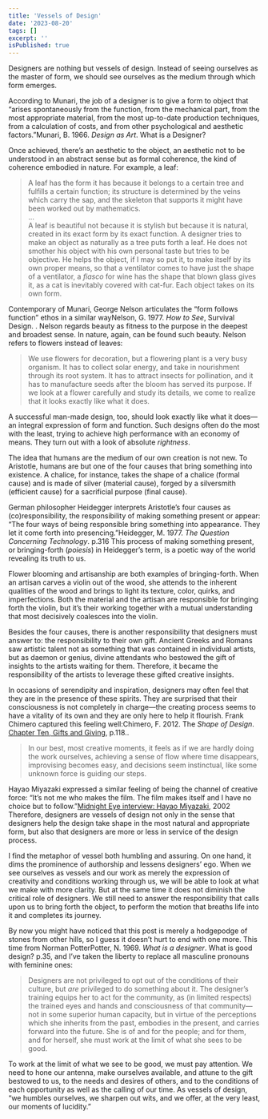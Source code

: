 ```yaml
---
title: 'Vessels of Design'
date: '2023-08-20'
tags: []
excerpt: ''
isPublished: true
---
```


Designers are nothing but vessels of design. Instead of seeing ourselves as the master of form, we should see ourselves as the medium through which form emerges. 

According to Munari, the job of a designer is to give a form to object that “arises spontaneously from the function, from the mechanical part, from the most appropriate material, from the most up-to-date production techniques, from a calculation of costs, and from other psychological and aesthetic factors.”<SideNote>Munari, B. 1966. *Design as Art*. What is a Designer?</SideNote>

Once achieved, there’s an aesthetic to the object, an aesthetic not to be understood in an abstract sense but as formal coherence, the kind of coherence embodied in nature. For example, a leaf:

> A leaf has the form it has because it belongs to a certain tree and fulfills a certain function; its structure is determined by the veins which carry the sap, and the skeleton that supports it might have been worked out by mathematics.   
> ...  
> A leaf is beautiful not because it is stylish but because it is natural, created in its exact form by its exact function. A designer tries to make an object as naturally as a tree puts forth a leaf. He does not smother his object with his own personal taste but tries to be objective. He helps the object, if I may so put it, to make itself by its own proper means, so that a ventilator comes to have just the shape of a ventilator, a *fiasco* for wine has the shape that blown glass gives it, as a cat is inevitably covered with cat-fur. Each object takes on its own form.

Contemporary of Munari, George Nelson articulates the “form follows function” ethos in a similar way<SideNote>Nelson, G. 1977. *How to See*, Survival Design. </SideNote>. Nelson regards beauty as fitness to the purpose in the deepest and broadest sense. In nature, again, can be found such beauty. Nelson refers to flowers instead of leaves:

> We use flowers for decoration, but a flowering plant is a very busy organism. It has to collect solar energy, and take in nourishment through its root system. It has to attract insects for pollination, and it has to manufacture seeds after the bloom has served its purpose. If we look at a flower carefully and study its details, we come to realize that it looks exactly like what it does.

A successful man-made design, too, should look exactly like what it does—an integral expression of form and function. Such designs often do the most with the least, trying to achieve high performance with an economy of means. They turn out with a look of absolute *rightness*.

The idea that humans are the medium of our own creation is not new. To Aristotle, humans are but one of the four causes that bring something into existence. A chalice, for instance, takes the shape of a chalice (formal cause) and is made of silver (material cause), forged by a silversmith (efficient cause) for a sacrificial purpose (final cause).

German philosopher Heidegger interprets Aristotle’s four causes as (co)responsibility, the responsibility of making something present or appear: “The four ways of being responsible bring something into appearance. They let it come forth into presencing.”<SideNote>Heidegger, M. 1977. *The Question Concerning Technology*. p.316</SideNote> This process of making something present, or bringing-forth (*poiesis*) in Heidegger’s term, is a poetic way of the world revealing its truth to us. 

Flower blooming and artisanship are both examples of bringing-forth. When an artisan carves a violin out of the wood, she attends to the inherent qualities of the wood and brings to light its texture, color, quirks, and imperfections. Both the material and the artisan are responsible for bringing forth the violin, but it’s their working together with a mutual understanding that most decisively coalesces into the violin.   

Besides the four causes, there is another responsibility that designers must answer to: the responsibility to their own gift. Ancient Greeks and Romans saw artistic talent not as something that was contained in individual artists, but as daemon or genius, divine attendants who bestowed the gift of insights to the artists waiting for them. Therefore, it became the responsibility of the artists to leverage these gifted creative insights.

In occasions of serendipity and inspiration, designers may often feel that they are in the presence of these spirits. They are surprised that their consciousness is not completely in charge—the creating process seems to have a vitality of its own and they are only here to help it flourish. Frank Chimero captured this feeling well:<SideNote>Chimero, F. 2012. The *Shape of Design*. [Chapter Ten, Gifts and Giving](https://shapeofdesignbook.com/chapters/10-gifts-and-giving/), p.118.</SideNote>.

> In our best, most creative moments, it feels as if we are hardly doing the work ourselves, achieving a sense of flow where time disappears, improvising becomes easy, and decisions seem instinctual, like some unknown force is guiding our steps.

Hayao Miyazaki expressed a similar feeling of being the channel of creative force: “It’s not me who makes the film. The film makes itself and I have no choice but to follow.”<SideNote>[Midnight Eye interview: Hayao Miyazaki](http://www.midnighteye.com/interviews/hayao-miyazaki/), 2002</SideNote> Therefore, designers are vessels of design not only in the sense that designers help the design take shape in the most natural and appropriate form, but also that designers are more or less in service of the design process. 

I find the metaphor of vessel both humbling and assuring. On one hand, it dims the prominence of authorship and lessens designers’ ego. When we see ourselves as vessels and our work as merely the expression of creativity and conditions working through us, we will be able to look at what we make with more clarity. But at the same time it does not diminish the critical role of designers. We still need to answer the responsibility that calls upon us to bring forth the object, to perform the motion that breaths life into it and completes its journey. 

By now you might have noticed that this post is merely a hodgepodge of stones from other hills, so I guess it doesn’t hurt to end with one more. This time from Norman Potter<SideNote>Potter, N. 1969. *What is a designer*. What is good design? p.35</SideNote>, and I’ve taken the liberty to replace all masculine pronouns with feminine ones:

> Designers are not privileged to opt out of the conditions of their culture, but *are* privileged to do something about it. The designer’s training equips her to act for the community, as (in limited respects) the trained eyes and hands and consciousness of that community—not in some superior human capacity, but in virtue of the perceptions which she inherits from the past, embodies in the present, and carries forward into the future. She is of and for the people; and for them, and for herself, she must work at the limit of what she sees to be good.

To work at the limit of what we see to be good, we must pay attention. We need to hone our antenna, make ourselves available, and attune to the gift bestowed to us, to the needs and desires of others, and to the conditions of each opportunity as well as the calling of our time. As vessels of design, “we humbles ourselves, we sharpen out wits, and we offer, at the very least, our moments of lucidity.”



